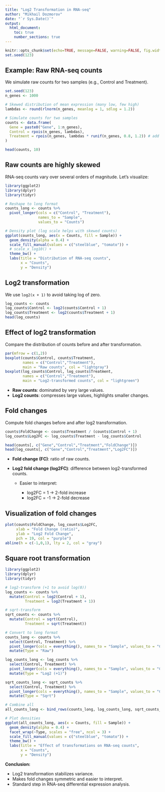 ```yaml
---
title: "Log2 Transformation in RNA-seq"
author: "Mikhail Dozmorov"
date: "`r Sys.Date()`"
output:
  html_document:
    toc: true
    number_sections: true
---
```


```r
knitr::opts_chunk$set(echo=TRUE, message=FALSE, warning=FALSE, fig.width=7, fig.height=4)
set.seed(123)
```


## Example: Raw RNA-seq counts

We simulate raw counts for two samples (e.g., Control and Treatment).

```r
set.seed(123)
n_genes <- 1000

# Skewed distribution of mean expression (many low, few high)
lambdas <- round(rlnorm(n_genes, meanlog = 1, sdlog = 1.2))

# Simulate counts for two samples
counts <- data.frame(
  Gene = paste0("Gene", 1:n_genes),
  Control = rpois(n_genes, lambdas),
  Treatment = rpois(n_genes, lambdas * runif(n_genes, 0.8, 1.2)) # add noise
)

head(counts, 10)


```

## Raw counts are highly skewed

RNA-seq counts vary over several orders of magnitude.
Let’s visualize:

```r
library(ggplot2)
library(dplyr)
library(tidyr)

# Reshape to long format
counts_long <- counts %>%
  pivot_longer(cols = c("Control", "Treatment"),
               names_to = "Sample",
               values_to = "Counts")

# Density plot (log scale helps with skewed counts)
ggplot(counts_long, aes(x = Counts, fill = Sample)) +
  geom_density(alpha = 0.4) +
  scale_fill_manual(values = c("steelblue", "tomato")) +
  # scale_x_log10() +
  theme_bw() +
  labs(title = "Distribution of RNA-seq counts",
       x = "Counts",
       y = "Density")


```

## Log2 transformation

We use `log2(x + 1)` to avoid taking log of zero.

```r
log_counts <- counts
log_counts$Control <- log2(counts$Control + 1)
log_counts$Treatment <- log2(counts$Treatment + 1)
head(log_counts)
```

## Effect of log2 transformation

Compare the distribution of counts before and after transformation.

```r
par(mfrow = c(1,2))
boxplot(counts$Control, counts$Treatment,
        names = c("Control","Treatment"),
        main = "Raw counts", col = "lightgray")
boxplot(log_counts$Control, log_counts$Treatment,
        names = c("Control","Treatment"),
        main = "Log2-transformed counts", col = "lightgreen")
```


* **Raw counts**: dominated by very large values.
* **Log2 counts**: compresses large values, highlights smaller changes.

## Fold changes

Compute fold changes before and after log2 transformation.

```r
counts$FoldChange <- counts$Treatment / (counts$Control + 1)
log_counts$Log2FC <- log_counts$Treatment - log_counts$Control

head(counts[, c("Gene","Control","Treatment","FoldChange")])
head(log_counts[, c("Gene","Control","Treatment","Log2FC")])
```

* **Fold change (FC)**: ratio of raw counts.
* **Log2 fold change (log2FC)**: difference between log2-transformed counts.

  * Easier to interpret:

    * log2FC = 1 → 2-fold increase
    * log2FC = -1 → 2-fold decrease

## Visualization of fold changes

```r
plot(counts$FoldChange, log_counts$Log2FC,
     xlab = "Fold Change (ratio)",
     ylab = "Log2 Fold Change",
     pch = 19, col = "purple")
abline(h = c(-1,0,1), lty = 2, col = "gray")
```

## Square root transformation

```r
library(ggplot2)
library(dplyr)
library(tidyr)

# log2-transform (+1 to avoid log(0))
log_counts <- counts %>%
  mutate(Control = log2(Control + 1),
         Treatment = log2(Treatment + 1))

# sqrt-transform
sqrt_counts <- counts %>%
  mutate(Control = sqrt(Control),
         Treatment = sqrt(Treatment))

# Convert to long format
counts_long <- counts %>%
  select(Control, Treatment) %>%
  pivot_longer(cols = everything(), names_to = "Sample", values_to = "Counts") %>%
  mutate(Type = "Raw")

log_counts_long <- log_counts %>%
  select(Control, Treatment) %>%
  pivot_longer(cols = everything(), names_to = "Sample", values_to = "Counts") %>%
  mutate(Type = "Log2 (+1)")

sqrt_counts_long <- sqrt_counts %>%
  select(Control, Treatment) %>%
  pivot_longer(cols = everything(), names_to = "Sample", values_to = "Counts") %>%
  mutate(Type = "Sqrt")

# Combine all
all_counts_long <- bind_rows(counts_long, log_counts_long, sqrt_counts_long)

# Plot densities
ggplot(all_counts_long, aes(x = Counts, fill = Sample)) +
  geom_density(alpha = 0.4) +
  facet_wrap(~Type, scales = "free", ncol = 3) +
  scale_fill_manual(values = c("steelblue", "tomato")) +
  theme_bw() +
  labs(title = "Effect of transformations on RNA-seq counts",
       x = "Counts",
       y = "Density")

```

**Conclusion:**

* Log2 transformation stabilizes variance.
* Makes fold changes symmetric and easier to interpret.
* Standard step in RNA-seq differential expression analysis.
